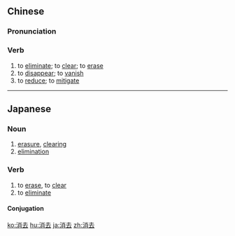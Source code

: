==Chinese==
{{zh-forms}}

===Pronunciation===
{{zh-pron
|m=xiāoqù
|c=siu1 heoi3
|cat=v
}}

===Verb===
{{zh-verb}}

# to [[eliminate]]; to [[clear]]; to [[erase]]
# to [[disappear]]; to [[vanish]]
# to [[reduce]]; to [[mitigate]]

----

==Japanese==
{{ja-kanjitab|しょう|きょ|yomi=o}}

===Noun===
{{ja-noun|しょうきょ}}

# [[erasure]], [[clearing]]
# [[elimination]]

===Verb===
{{ja-verb-suru|しょうきょ}}

# to [[erase]], to [[clear]]
# to [[eliminate]]

====Conjugation====
{{ja-suru|しょうきょ}}

[[ko:消去]]
[[hu:消去]]
[[ja:消去]]
[[zh:消去]]